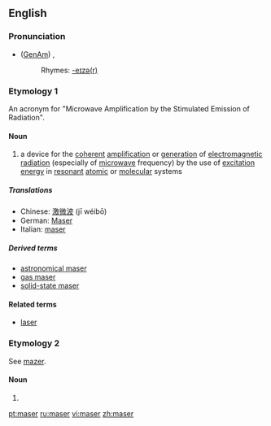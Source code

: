 ==English==
{{wikipedia}}
===Pronunciation===
*([[GenAm]]) {{IPA|/ˈmeɪzɚ/}}, {{SAMPA|/"meIz@`/}}
*:Rhymes: [[Rhymes:English:-eɪzə(r)|-eɪzə(r)]]

===Etymology 1===
An acronym for "Microwave Amplification by the Stimulated Emission of Radiation".

====Noun====
{{en-noun}}

# {{physics}} a device for the [[coherent]] [[amplification]] or [[generation]] of [[electromagnetic radiation]] (especially of [[microwave]] frequency) by the use of [[excitation energy]] in [[resonant]] [[atomic]] or [[molecular]] systems

=====Translations=====
{{trans-top|beam of microwaves}}
*Chinese: [[激微波]] (jī wéibō)
*German: [[Maser]] {{m}}
*Italian: [[maser]] {{m}}
{{trans-mid}}
{{trans-bottom}}

=====Derived terms=====
*[[astronomical maser]]
*[[gas maser]]
*[[solid-state maser]]

====Related terms====
*[[laser]]

===Etymology 2===
See [[mazer]].

====Noun====
{{en-noun}}

# {{obsolete spelling of|mazer}}

[[pt:maser]]
[[ru:maser]]
[[vi:maser]]
[[zh:maser]]